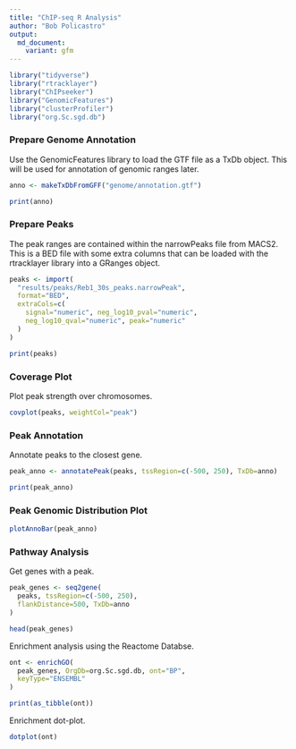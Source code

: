 ```yaml
---
title: "ChIP-seq R Analysis"
author: "Bob Policastro"
output:
  md_document:
    variant: gfm
---
```


```r
library("tidyverse")
library("rtracklayer")
library("ChIPseeker")
library("GenomicFeatures")
library("clusterProfiler")
library("org.Sc.sgd.db")
```

### Prepare Genome Annotation

Use the GenomicFeatures library to load the GTF file as a TxDb object.
This will be used for annotation of genomic ranges later.

```r
anno <- makeTxDbFromGFF("genome/annotation.gtf")
```

```r
print(anno)
```

### Prepare Peaks

The peak ranges are contained within the narrowPeaks file from MACS2.
This is a BED file with some extra columns that can be loaded with
  the rtracklayer library into a GRanges object.

```r
peaks <- import(
  "results/peaks/Reb1_30s_peaks.narrowPeak",
  format="BED",
  extraCols=c(
    signal="numeric", neg_log10_pval="numeric",
    neg_log10_qval="numeric", peak="numeric"
  )
)
```

```r
print(peaks)
```

### Coverage Plot

Plot peak strength over chromosomes.

```r
covplot(peaks, weightCol="peak")
```

### Peak Annotation

Annotate peaks to the closest gene.

```r
peak_anno <- annotatePeak(peaks, tssRegion=c(-500, 250), TxDb=anno)
```

```r
print(peak_anno)
```

### Peak Genomic Distribution Plot

```r
plotAnnoBar(peak_anno)
```

### Pathway Analysis

Get genes with a peak.

```r
peak_genes <- seq2gene(
  peaks, tssRegion=c(-500, 250),
  flankDistance=500, TxDb=anno
)
```

```r
head(peak_genes)
```

Enrichment analysis using the Reactome Databse.

```r
ont <- enrichGO(
  peak_genes, OrgDb=org.Sc.sgd.db, ont="BP",
  keyType="ENSEMBL"
)
```

```r
print(as_tibble(ont))
```

Enrichment dot-plot.

```r
dotplot(ont)
```
